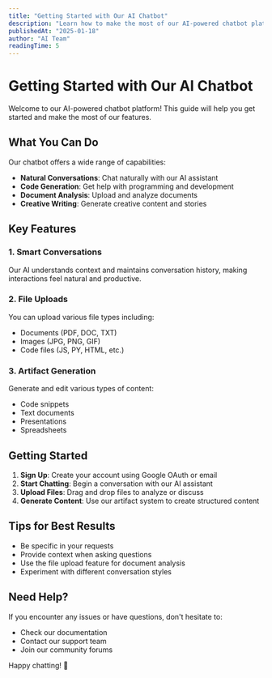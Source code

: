 ```yaml
---
title: "Getting Started with Our AI Chatbot"
description: "Learn how to make the most of our AI-powered chatbot platform with this comprehensive guide."
publishedAt: "2025-01-18"
author: "AI Team"
readingTime: 5
---
```


# Getting Started with Our AI Chatbot

Welcome to our AI-powered chatbot platform! This guide will help you get started and make the most of our features.

## What You Can Do

Our chatbot offers a wide range of capabilities:

- **Natural Conversations**: Chat naturally with our AI assistant
- **Code Generation**: Get help with programming and development
- **Document Analysis**: Upload and analyze documents
- **Creative Writing**: Generate creative content and stories

## Key Features

### 1. Smart Conversations

Our AI understands context and maintains conversation history, making interactions feel natural and productive.

### 2. File Uploads

You can upload various file types including:
- Documents (PDF, DOC, TXT)
- Images (JPG, PNG, GIF)
- Code files (JS, PY, HTML, etc.)

### 3. Artifact Generation

Generate and edit various types of content:
- Code snippets
- Text documents
- Presentations
- Spreadsheets

## Getting Started

1. **Sign Up**: Create your account using Google OAuth or email
2. **Start Chatting**: Begin a conversation with our AI assistant
3. **Upload Files**: Drag and drop files to analyze or discuss
4. **Generate Content**: Use our artifact system to create structured content

## Tips for Best Results

- Be specific in your requests
- Provide context when asking questions
- Use the file upload feature for document analysis
- Experiment with different conversation styles

## Need Help?

If you encounter any issues or have questions, don't hesitate to:
- Check our documentation
- Contact our support team
- Join our community forums

Happy chatting! 🚀